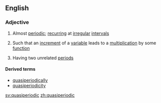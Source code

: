 ==English==

===Adjective===
{{wikipedia|quasiperiodic function}}
{{en-adj}}

# Almost [[periodic]]; [[recurring]] at [[irregular]] [[interval]]s
#{{maths|of a function}} Such that an [[increment]] of a [[variable]] leads to a [[multiplication]] by some [[function]]
#{{physics|of an oscillation}} Having two unrelated [[period]]s

====Derived terms====
*[[quasiperiodically]]
*[[quasiperiodicity]]

[[sv:quasiperiodic]]
[[zh:quasiperiodic]]
